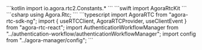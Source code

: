 <PlatformWrapper platform="android">
    ```kotlin
    import io.agora.rtc2.Constants.*
    ```
</PlatformWrapper>
<PlatformWrapper platform={["ios","macos"]}>
    ```swift
    import AgoraRtcKit
    ```
</PlatformWrapper>
<PlatformWrapper platform= "unity">
    ```csharp
    using Agora.Rtc;
    ```
</PlatformWrapper>
<PlatformWrapper platform="react-js">
    ```typescript
    import AgoraRTC from "agora-rtc-sdk-ng";
    import { useRTCClient, AgoraRTCProvider, useClientEvent } from "agora-rtc-react";
    import AuthenticationWorkflowManager from "../authentication-workflow/authenticationWorkflowManager";
    import config from "../agora-manager/config";
    ```
</PlatformWrapper>